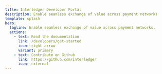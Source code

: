 ```yaml
---
title: Interledger Developer Portal
description: Enable seamless exchange of value across payment networks.
template: splash
hero:
  tagline: Enable seamless exchange of value across payment networks.
  actions:
    - text: Read the documentation
      link: /developers/get-started
      icon: right-arrow
      variant: primary
    - text: Contribute on Github
      link: https://github.com/interledger
      icon: external
---
```



<CardGrid stagger>
  <LinkCard
    href="/developers/rfcs/interledger-protocol"
    title="Specifications"
    description="Interledger specifications"
  />
  <LinkCard
    href="/developers/tools"
    title="Tools"
    description="Libraries and tools"
  />
  <LinkCard
    href="/developers/community"
    title="Community"
    description="Get involved with our community"
  />
</CardGrid>
